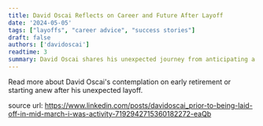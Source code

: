 ```yaml
---
title: David Oscai Reflects on Career and Future After Layoff
date: '2024-05-05'
tags: ["layoffs", "career advice", "success stories"]
draft: false
authors: ['davidoscai']
readtime: 3
summary: David Oscai shares his unexpected journey from anticipating a comfortable retirement to being laid off, throwing his plans into disarray. At a crossroads in his mid-50s, he contemplates early retirement or starting anew, illustrating resilience and adaptability in facing career challenges.
---
```


Read more about David Oscai's contemplation on early retirement or starting anew after his unexpected layoff.

source url: https://www.linkedin.com/posts/davidoscai_prior-to-being-laid-off-in-mid-march-i-was-activity-7192942715360182272-eaQb


